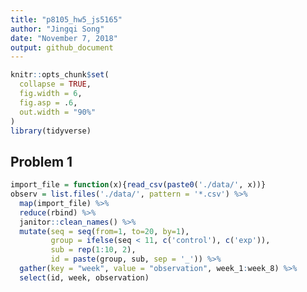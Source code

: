 ```yaml
---
title: "p8105_hw5_js5165"
author: "Jingqi Song"
date: "November 7, 2018"
output: github_document
---
```


```r
knitr::opts_chunk$set(
  collapse = TRUE,
  fig.width = 6,
  fig.asp = .6,
  out.width = "90%"
)
library(tidyverse)

```

## Problem 1
```r
import_file = function(x){read_csv(paste0('./data/', x))}
observ = list.files('./data/', pattern = '*.csv') %>% 
  map(import_file) %>% 
  reduce(rbind) %>% 
  janitor::clean_names() %>% 
  mutate(seq = seq(from=1, to=20, by=1),
         group = ifelse(seq < 11, c('control'), c('exp')),
         sub = rep(1:10, 2),
         id = paste(group, sub, sep = '_')) %>% 
  gather(key = "week", value = "observation", week_1:week_8) %>%
  select(id, week, observation)

  


```



